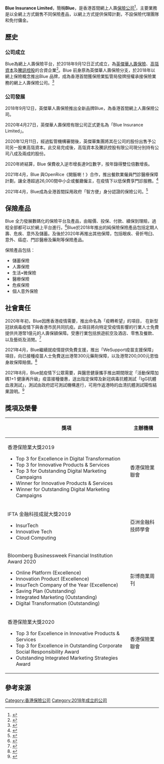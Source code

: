 {{Infobox company
| logo = 
| name     = Blue Insurance Limited
| foundation       = 2018
| location = {{HKG}}九龍灣宏遠街1號一號九龍30樓全層
| industry         = [[保險業|保險業]]
| key_people        = [[孔德秋|孔德秋]]
| products         = [[醫療保險|醫療保險]]、[[人壽保險|人壽保險]]、[[重大疾病保险|危疾保險]]、[[意外保險|意外保險]]、[[儲蓄保險|儲蓄保險]]
|company_slogan = Live Easy - 簡易便捷  靈活自主  物有所值
|num_employees = 120人（直至2020年）
|owner = 高瓴資本（80%）<br>騰訊控股有限公司（20%）
| type             = [[網上保險公司|網上保險公司]]
| homepage         = [https://www.blue.com.hk/ www.blue.com.hk]
}}

'''Blue Insurance Limited'''，簡稱'''Blue'''，是香港首間網上人壽[[保險公司|保險公司]]<ref name=":0">{{Cite web|title=騰訊持股2成 本港網上壽險品牌Blue冀雙方緊密合作|url=https://www.hk01.com/財經快訊/234647/騰訊持股2成-本港網上壽險品牌blue冀雙方緊密合作|accessdate=2020-12-15|date=2018-09-12|last=文顥宗|work=香港01|language=zh-HK|archive-date=2021-08-16|archive-url=https://web.archive.org/web/20210816104850/https://www.hk01.com/%E8%B2%A1%E7%B6%93%E5%BF%AB%E8%A8%8A/234647/%E9%A8%B0%E8%A8%8A%E6%8C%81%E8%82%A12%E6%88%90-%E6%9C%AC%E6%B8%AF%E7%B6%B2%E4%B8%8A%E5%A3%BD%E9%9A%AA%E5%93%81%E7%89%8Cblue%E5%86%80%E9%9B%99%E6%96%B9%E7%B7%8A%E5%AF%86%E5%90%88%E4%BD%9C}}</ref>，主要業務是以全網上方式銷售不同保險產品，以網上方式提供保障計劃，不設保險代理團隊和免付傭金。

== 歷史 ==

=== 公司成立 ===
Blue為網上人壽保險平台，於2018年9月12日正式成立，為[[英傑華集團|英傑華人壽保險]]、[[高瓴资本集团|高瓴資本]]及[[腾讯|騰訊控股]]的合資企業<ref>{{Cite web|title=網上賣保險 騰訊持股Blue肉緊客戶體驗 CEO：網站字體都跟足|url=https://www.hk01.com/%E8%B2%A1%E7%B6%93%E5%BF%AB%E8%A8%8A/234647/%E9%A8%B0%E8%A8%8A%E6%8C%81%E8%82%A12%E6%88%90-%E6%9C%AC%E6%B8%AF%E7%B6%B2%E4%B8%8A%E5%A3%BD%E9%9A%AA%E5%93%81%E7%89%8Cblue%E5%86%80%E9%9B%99%E6%96%B9%E7%B7%8A%E5%AF%86%E5%90%88%E4%BD%9C|accessdate=2020-12-15|date=2018-09-12|last=文顥宗|work=香港01|language=zh-HK|archive-date=2021-08-16|archive-url=https://web.archive.org/web/20210816104850/https://www.hk01.com/%E8%B2%A1%E7%B6%93%E5%BF%AB%E8%A8%8A/234647/%E9%A8%B0%E8%A8%8A%E6%8C%81%E8%82%A12%E6%88%90-%E6%9C%AC%E6%B8%AF%E7%B6%B2%E4%B8%8A%E5%A3%BD%E9%9A%AA%E5%93%81%E7%89%8Cblue%E5%86%80%E9%9B%99%E6%96%B9%E7%B7%8A%E5%AF%86%E5%90%88%E4%BD%9C}}</ref>。Blue 前身原為英傑華人壽保險分支，於2018年以網上保險概念推出Blue 品牌，成為香港首間獲保險業監管局發牌授權承接保險業務的網上人壽保險公司。<ref>{{Cite web|title=獲授權的保險人登記冊|url=https://www.ia.org.hk/tc/supervision/reg_insurers_lloyd/register_of_authorized_insurers.html|accessdate=2021-02-08|date=2021-02-08|work=保險業監管局|language=zh-HK|archive-date=2020-06-03|archive-url=https://web.archive.org/web/20200603170257/https://www.ia.org.hk/tc/supervision/reg_insurers_lloyd/register_of_authorized_insurers.html}}</ref>

=== 公司發展 ===
2018年9月12日，英傑華人壽保險推出全新品牌Blue，為香港首間網上人壽保險公司。

2020年4月27日，英傑華人壽保險有限公司正式更名為「Blue Insurance Limited」。

2020年12月11日，經過監管機構審閱後，英傑華集團將其在公司的股份出售予公司另一股東高瓴資本。此交易完成後，高瓴資本及騰訊控股有限公司現分別持有公司八成及兩成的股份。

2020年終結算，Blue 保費收入逆市增長達9位數字，按年錄得雙位倍數增長。

2021年4月，Blue 與OpenRice《開飯喇！》合作，推出餐飲業僱員門診醫療保障計劃，讓全港超過26,000間中小企或餐廳僱主，在疫情下以低保費享門診服務。<ref>{{Cite web
|title=網上人壽保險Blue 純經網上銷售 保費收入雙位倍數增長達9位數
|url=https://www.edigest.hk/%e8%81%b7%e5%a0%b4/blue-%e5%ad%94%e5%be%b7%e7%a7%8b-%e4%bf%9d%e8%b2%bb-%e6%94%b6%e5%85%a5-%e9%9b%99%e4%bd%8d%e5%80%8d%e6%95%b8-%e5%a2%9e%e9%95%b7-%e9%81%94%e4%b9%9d%e4%bd%8d%e6%95%b8%e5%ad%97-271017/
|access-date=2021-09-07
|archive-date=2021-09-07
|archive-url=https://web.archive.org/web/20210907023500/https://www.edigest.hk/%e8%81%b7%e5%a0%b4/blue-%e5%ad%94%e5%be%b7%e7%a7%8b-%e4%bf%9d%e8%b2%bb-%e6%94%b6%e5%85%a5-%e9%9b%99%e4%bd%8d%e5%80%8d%e6%95%b8-%e5%a2%9e%e9%95%b7-%e9%81%94%e4%b9%9d%e4%bd%8d%e6%95%b8%e5%ad%97-271017/
}}</ref>

2021年4月，Blue成為全港首間採用政府「智方便」身分認證的保險公司。<ref>{{Cite web
|title=Blue採用「智方便」身分認證成本港首間保險公司 首年優惠價138元投保門診保
|url=https://inews.hket.com/article/2944207/Blue%E6%8E%A1%E7%94%A8%E3%80%8C%E6%99%BA%E6%96%B9%E4%BE%BF%E3%80%8D%E8%BA%AB%E5%88%86%E8%AA%8D%E8%AD%89%E6%88%90%E6%9C%AC%E6%B8%AF%E9%A6%96%E9%96%93%E4%BF%9D%E9%9A%AA%E5%85%AC%E5%8F%B8%20%E9%A6%96%E5%B9%B4%E5%84%AA%E6%83%A0%E5%83%B9138%E5%85%83%E6%8A%95%E4%BF%9D%E9%96%80%E8%A8%BA%E4%BF%9D
|access-date=2021-09-07
|archive-date=2021-09-07
|archive-url=https://web.archive.org/web/20210907023404/https://inews.hket.com/article/2944207/Blue%E6%8E%A1%E7%94%A8%E3%80%8C%E6%99%BA%E6%96%B9%E4%BE%BF%E3%80%8D%E8%BA%AB%E5%88%86%E8%AA%8D%E8%AD%89%E6%88%90%E6%9C%AC%E6%B8%AF%E9%A6%96%E9%96%93%E4%BF%9D%E9%9A%AA%E5%85%AC%E5%8F%B8%20%E9%A6%96%E5%B9%B4%E5%84%AA%E6%83%A0%E5%83%B9138%E5%85%83%E6%8A%95%E4%BF%9D%E9%96%80%E8%A8%BA%E4%BF%9D
}}</ref>

== 保險產品 ==
Blue 全力發展數碼化的保險平台及產品，由報價、投保、付款、續保到理賠，過程全部都可以於網上平台進行。<ref>{{Cite web|title=網上賣保險 騰訊持股Blue肉緊客戶體驗 CEO：網站字體都跟足|url=https://www.hk01.com/專題人訪/349601/網上賣保險-騰訊持股blue肉緊客戶體驗-ceo-網站字體都跟足|accessdate=2020-12-15|date=2019-07-12|last=文顥宗|work=香港01|language=zh-HK|archive-date=2020-11-26|archive-url=https://web.archive.org/web/20201126013718/https://www.hk01.com/%E5%B0%88%E9%A1%8C%E4%BA%BA%E8%A8%AA/349601/%E7%B6%B2%E4%B8%8A%E8%B3%A3%E4%BF%9D%E9%9A%AA-%E9%A8%B0%E8%A8%8A%E6%8C%81%E8%82%A1blue%E8%82%89%E7%B7%8A%E5%AE%A2%E6%88%B6%E9%AB%94%E9%A9%97-ceo-%E7%B6%B2%E7%AB%99%E5%AD%97%E9%AB%94%E9%83%BD%E8%B7%9F%E8%B6%B3|dead-url=no}}</ref>Blue於2018年推出的純保險保險產品包括定期人壽、危疾、意外及儲蓄。及後於2020年再推出其他保障，包括眼疾、骨折甩臼、意外、癌症、門診醫療及藥劑等保險產品。

保險產品包括：
* 儲蓄保險
* 人壽保險
* 生活•微保險
* 醫療保險
* 危疾保險
* 個人意外保險

== 社會責任 ==
2020年年初，Blue因應香港疫情需要，推出命名為「疫轉希望」的項目， 在新型冠狀病毒疫情下與香港市民共同抗疫。此項目將向特定受疫情影響的行業人士免費提供共港幣1億元的人壽保額保障。受惠行業包括旅遊航空及酒店、零售及餐飲、以及藝術及消閒。<ref>{{Cite web|title=Blue 推出「疫轉希望」項目|url=https://hdfin.stheadline.com/service-detail/1/1691/money-hunter-%E4%BF%9D%E9%9A%AA-Blue-%E6%8E%A8%E5%87%BA-%E7%96%AB%E8%BD%89%E5%B8%8C%E6%9C%9B-%E9%A0%85%E7%9B%AE|accessdate=2021-02-16|date=2020-06-08|work=頭條財經網: 頭條日報|language=zh-HK|archive-date=2020-08-07|archive-url=https://web.archive.org/web/20200807093447/https://hdfin.stheadline.com/service-detail/1/1691/money-hunter-%E4%BF%9D%E9%9A%AA-Blue-%E6%8E%A8%E5%87%BA-%E7%96%AB%E8%BD%89%E5%B8%8C%E6%9C%9B-%E9%A0%85%E7%9B%AE}}</ref>

2021年4月，Blue繼續就疫情提供免費支援，推出「WeSupport疫苗支援保障」項目，向已接種疫苗人士免費送出港幣300元藥劑保障，以及港幣200,000元恩恤身故保障賠償。<ref>{{Cite web|title=Blue推出#WeSupport項目提供免費疫苗支援保障|url=http://www.etnet.com.hk/www/tc/news/prnewswire_news_detail.php?newsid=3386274_XG86274_2|date=2021-06-17|work=經濟通 ET Net|language=zh-HK|access-date=2021-06-18|archive-date=2021-06-28|archive-url=https://web.archive.org/web/20210628195242/http://www.etnet.com.hk/www/tc/news/prnewswire_news_detail.php?newsid=3386274_XG86274_2}}</ref>

2021年8月，Blue就疫情下公眾需要，與醫思健康攜手推出期間限定「活動保障加碼1+1 健康再升級」疫苗接種優惠，送出指定保障及新冠病毒抗體測試「IgG抗體血液測試」，測試由政府認可測試機構進行，可用作返港時的血清抗體測試陽性結果證明。<ref>{{Cite web
|title=Blue夥拍醫思健康　推免費保險計劃及新冠病毒抗體測試
|url=https://inews.hket.com/article/3031034/%E3%80%90%E7%96%AB%E8%8B%97%E5%84%AA%E6%83%A0%E3%80%91Blue%E5%A4%A5%E6%8B%8D%E9%86%AB%E6%80%9D%E5%81%A5%E5%BA%B7%E3%80%80%E6%8E%A8%E5%85%8D%E8%B2%BB%E4%BF%9D%E9%9A%AA%E8%A8%88%E5%8A%83%E5%8F%8A%E6%96%B0%E5%86%A0%E7%97%85%E6%AF%92%E6%8A%97%E9%AB%94%E6%B8%AC%E8%A9%A6
|access-date=2021-09-07
|archive-date=2021-09-07
|archive-url=https://web.archive.org/web/20210907021730/https://inews.hket.com/article/3031034/%E3%80%90%E7%96%AB%E8%8B%97%E5%84%AA%E6%83%A0%E3%80%91Blue%E5%A4%A5%E6%8B%8D%E9%86%AB%E6%80%9D%E5%81%A5%E5%BA%B7%E3%80%80%E6%8E%A8%E5%85%8D%E8%B2%BB%E4%BF%9D%E9%9A%AA%E8%A8%88%E5%8A%83%E5%8F%8A%E6%96%B0%E5%86%A0%E7%97%85%E6%AF%92%E6%8A%97%E9%AB%94%E6%B8%AC%E8%A9%A6
}}</ref>

== 獎項及榮譽 ==
{| class="wikitable"
!獎項
!主辦機構
|-
|香港保險業大獎2019
* Top 3 for Excellence in Digital Transformation
* Top 3 for Innovative Products & Services
* Top 3 for Outstanding Digital Marketing Campaigns
* Winner for Innovative Products & Services
* Winner for Outstanding Digital Marketing Campaigns

|香港保險業聯會
|-
|IFTA 金融科技成就大獎2019
* InsurTech
* Innovative Tech
* Cloud Computing
|亞洲金融科技師學會
|-
|Bloomberg Businessweek Financial Institution Award 2020
* Online Platform (Excellence)
* Innovation Product (Excellence)
* InsurTech Company of the Year (Excellence)
* Saving Plan (Outstanding)
* Integrated Marketing (Outstanding)
* Digital Transformation (Outstanding)
|彭博商業周刊
|-
|香港保險業大獎2020
* Top 3 for Excellence in Innovative Products & Services
* Top 3 for Excellence in Outstanding Corporate Social Responsibility Award
* Outstanding Integrated Marketing Strategies Award
|香港保險業聯會
|}

== 參考來源 ==
<references />

[[Category:香港保險公司|Category:香港保險公司]]
[[Category:2018年成立的公司|Category:2018年成立的公司]]